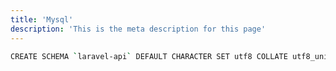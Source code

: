 ```yaml
---
title: 'Mysql'
description: 'This is the meta description for this page'
---
```


```bash
CREATE SCHEMA `laravel-api` DEFAULT CHARACTER SET utf8 COLLATE utf8_unicode_ci; // Create new DB 

```